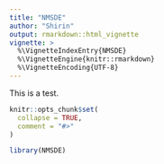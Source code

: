 ```yaml
---
title: "NMSDE"
author: "Shirin"
output: rmarkdown::html_vignette
vignette: >
  %\VignetteIndexEntry{NMSDE}
  %\VignetteEngine{knitr::rmarkdown}
  %\VignetteEncoding{UTF-8}
---
```

This is a test.
```r
knitr::opts_chunk$set(
  collapse = TRUE,
  comment = "#>"
)
```

```r
library(NMSDE)
```
